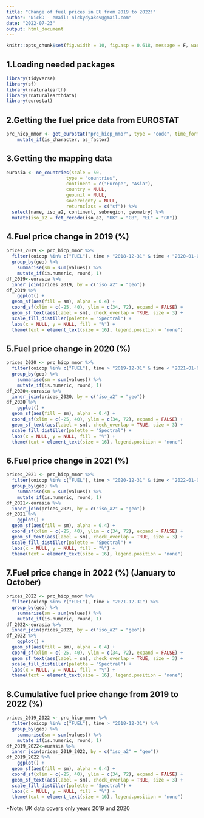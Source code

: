 ```yaml
---
title: "Change of fuel prices in EU from 2019 to 2022!"
author: "NickD - email: nickydyakov@gmail.com"
date: "2022-07-23"
output: html_document
---
```


```r
knitr::opts_chunk$set(fig.width = 10, fig.asp = 0.618, message = F, warning = F, echo = F)
```

## 1.Loading needed packages
```r
library(tidyverse)
library(sf)
library(rnaturalearth)
library(rnaturalearthdata)
library(eurostat)
```

## 2.Getting the fuel price data from EUROSTAT
```r
prc_hicp_mmor <- get_eurostat("prc_hicp_mmor", type = "code", time_format = "date") %>% 
	mutate_if(is_character, as_factor)
```

## 3.Getting the mapping data
```r
eurasia <- ne_countries(scale = 50, 
                      type = "countries", 
                      continent = c("Europe", "Asia"),
                      country = NULL, 
                      geounit = NULL, 
                      sovereignty = NULL,
                      returnclass = c("sf")) %>% 
  select(name, iso_a2, continent, subregion, geometry) %>% 
  mutate(iso_a2 = fct_recode(iso_a2, "UK" = "GB", "EL" = "GR"))
```

## 4.Fuel price change in 2019 (%)
```r
prices_2019 <- prc_hicp_mmor %>%
  filter(coicop %in% c("FUEL"), time > "2018-12-31" & time < "2020-01-01") %>% 
  group_by(geo) %>% 
	summarise(sm = sum(values)) %>% 
	mutate_if(is.numeric, round, 1)
df_2019<-eurasia %>% 
  inner_join(prices_2019, by = c("iso_a2" = "geo"))
df_2019 %>% 
	ggplot() +
  geom_sf(aes(fill = sm), alpha = 0.4) +
  coord_sf(xlim = c(-25, 40), ylim = c(34, 72), expand = FALSE) + 
  geom_sf_text(aes(label = sm), check_overlap = TRUE, size = 3) + 
  scale_fill_distiller(palette = "Spectral") +
  labs(x = NULL, y = NULL, fill = "%") +
  theme(text = element_text(size = 16), legend.position = "none")
```

## 5.Fuel price change in 2020 (%)
```r
prices_2020 <- prc_hicp_mmor %>%
  filter(coicop %in% c("FUEL"), time > "2019-12-31" & time < "2021-01-01") %>% 
  group_by(geo) %>% 
	summarise(sm = sum(values)) %>% 
	mutate_if(is.numeric, round, 1)
df_2020<-eurasia %>% 
  inner_join(prices_2020, by = c("iso_a2" = "geo"))
df_2020 %>% 
	ggplot() +
  geom_sf(aes(fill = sm), alpha = 0.4) +
  coord_sf(xlim = c(-25, 40), ylim = c(34, 72), expand = FALSE) + 
  geom_sf_text(aes(label = sm), check_overlap = TRUE, size = 3) + 
  scale_fill_distiller(palette = "Spectral") +
  labs(x = NULL, y = NULL, fill = "%") +
  theme(text = element_text(size = 16), legend.position = "none")
```

## 6.Fuel price change in 2021 (%)
```r
prices_2021 <- prc_hicp_mmor %>%
  filter(coicop %in% c("FUEL"), time > "2020-12-31" & time < "2022-01-01") %>% 
  group_by(geo) %>% 
	summarise(sm = sum(values)) %>% 
	mutate_if(is.numeric, round, 1)
df_2021<-eurasia %>% 
  inner_join(prices_2021, by = c("iso_a2" = "geo"))
df_2021 %>% 
	ggplot() +
  geom_sf(aes(fill = sm), alpha = 0.4) +
  coord_sf(xlim = c(-25, 40), ylim = c(34, 72), expand = FALSE) + 
  geom_sf_text(aes(label = sm), check_overlap = TRUE, size = 3) + 
  scale_fill_distiller(palette = "Spectral") +
  labs(x = NULL, y = NULL, fill = "%") +
  theme(text = element_text(size = 16), legend.position = "none")
```

## 7.Fuel price change in 2022 (%) (January to October)
```r
prices_2022 <- prc_hicp_mmor %>%
  filter(coicop %in% c("FUEL"), time > "2021-12-31") %>% 
  group_by(geo) %>% 
	summarise(sm = sum(values)) %>% 
	mutate_if(is.numeric, round, 1)
df_2022<-eurasia %>% 
  inner_join(prices_2022, by = c("iso_a2" = "geo"))
df_2022 %>% 
	ggplot() +
  geom_sf(aes(fill = sm), alpha = 0.4) +
  coord_sf(xlim = c(-25, 40), ylim = c(34, 72), expand = FALSE) + 
  geom_sf_text(aes(label = sm), check_overlap = TRUE, size = 3) + 
  scale_fill_distiller(palette = "Spectral") +
  labs(x = NULL, y = NULL, fill = "%") +
  theme(text = element_text(size = 16), legend.position = "none")
```

## 8.Cumulative fuel price change from 2019 to 2022 (%)
```r
prices_2019_2022 <- prc_hicp_mmor %>%
  filter(coicop %in% c("FUEL"), time > "2018-12-31") %>% 
  group_by(geo) %>% 
	summarise(sm = sum(values)) %>% 
	mutate_if(is.numeric, round, 1)
df_2019_2022<-eurasia %>% 
  inner_join(prices_2019_2022, by = c("iso_a2" = "geo"))
df_2019_2022 %>% 
	ggplot() +
  geom_sf(aes(fill = sm), alpha = 0.4) +
  coord_sf(xlim = c(-25, 40), ylim = c(34, 72), expand = FALSE) + 
  geom_sf_text(aes(label = sm), check_overlap = TRUE, size = 3) + 
  scale_fill_distiller(palette = "Spectral") +
  labs(x = NULL, y = NULL, fill = "%") +
  theme(text = element_text(size = 16), legend.position = "none")
```
*Note: UK data covers only years 2019 and 2020